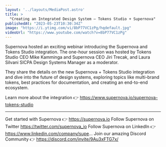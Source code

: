 ```yaml
---
layout: '../layouts/MediaPost.astro'
title: >
  "Creating an Integrated Design System — Tokens Studio + Supernova"
publishedAt: "2023-05-23T10:30:34Z"
image: "https://i.ytimg.com/vi/8bP77VC1zPg/hqdefault.jpg"
videoUrl: "https://www.youtube.com/watch?v=8bP77VC1zPg"
---
```

Supernova hosted an exciting webinar introducing the Supernova and Tokens Studio integration. The one-hour session was hosted by Tokens Studio CEO Mike Kamminga and Supernova CEO Jiri Trecak, and Laura Silvani SICPA Design Systems Manager as a moderator.

They share the details on the new Supernova + Tokens Studio integration and dive into the future of design systems, exploring topics like multi-brand tokens, best practices for documentation, and creating an end-to-end ecosystem.

Learn more about the integration  👉 https://www.supernova.io/supernova-tokens-studio

--------
Get started with Supernova 👉 https://supernova.io
Follow Supernova on Twitter  https://twitter.com/supernova_io
Follow Supernova on LinkedIn 👉https://www.linkedin.com/company/supe...
Join our amazing Discord Community 👉 https://discord.com/invite/9Au3xFTG7x/
